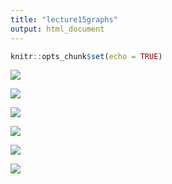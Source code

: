 ```yaml
---
title: "lecture15graphs"
output: html_document
---
```


```r
knitr::opts_chunk$set(echo = TRUE)
```
![](hsa04110.pathview.png)

![](hsa04640.pathview.png)

![](hsa04630.pathview.png)

![](hsa04142.pathview.png)

![](hsa00140.pathview.png)

![](hsa04740.pathview.png)